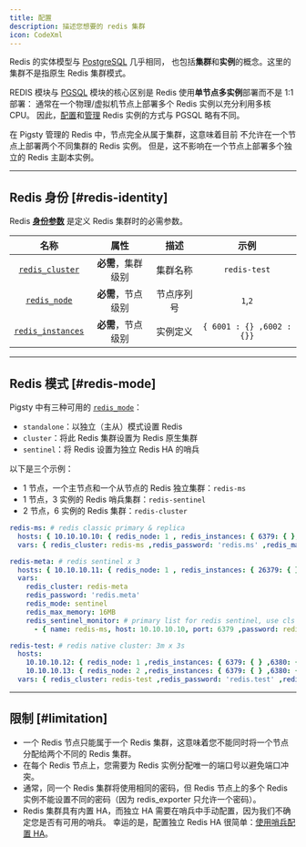 ```yaml
---
title: 配置
description: 描述您想要的 redis 集群
icon: CodeXml
---
```


Redis 的实体模型与 [PostgreSQL](/zh/pgsql) 几乎相同，
也包括**集群**和**实例**的概念。这里的集群不是指原生 Redis 集群模式。

REDIS 模块与 [PGSQL](/zh/pgsql/) 模块的核心区别是 Redis 使用**单节点多实例**部署而不是 1:1 部署：
通常在一个物理/虚拟机节点上部署多个 Redis 实例以充分利用多核 CPU。
因此，[配置](/zh/redis/config)和[管理](/zh/redis/admin/) Redis 实例的方式与 PGSQL 略有不同。

在 Pigsty 管理的 Redis 中，节点完全从属于集群，这意味着目前
不允许在一个节点上部署两个不同集群的 Redis 实例。
但是，这不影响在一个节点上部署多个独立的 Redis 主副本实例。


------

## Redis 身份 [#redis-identity]

Redis [**身份参数**](/zh/redis/param) 是定义 Redis 集群时的必需参数。

|                       名称                        |          属性          |     描述      |          示例          |
|:-------------------------------------------------:|:---------------------------:|:--------------------:|:-------------------------:|
|   [`redis_cluster`](/zh/redis/param#redis_cluster)   | **必需**，集群级别 |     集群名称     |       `redis-test`        |
|      [`redis_node`](/zh/redis/param#redis_node)      |  **必需**，节点级别   | 节点序列号 |          `1`,`2`          |
| [`redis_instances`](/zh/redis/param#redis_instances) |  **必需**，节点级别   | 实例定义  | `{ 6001 : {} ,6002 : {}}` |

------

## Redis 模式 [#redis-mode]

Pigsty 中有三种可用的 [`redis_mode`](/zh/redis/param#redis_mode)：

- `standalone`：以独立（主从）模式设置 Redis
- `cluster`：将此 Redis 集群设置为 Redis 原生集群
- `sentinel`：将 Redis 设置为独立 Redis HA 的哨兵

以下是三个示例：

- 1 节点，一个主节点和一个从节点的 Redis 独立集群：`redis-ms`
- 1 节点，3 实例的 Redis 哨兵集群：`redis-sentinel`
- 2 节点，6 实例的 Redis 集群：`redis-cluster`

```yaml
redis-ms: # redis classic primary & replica
  hosts: { 10.10.10.10: { redis_node: 1 , redis_instances: { 6379: { }, 6380: { replica_of: '10.10.10.10 6379' } } } }
  vars: { redis_cluster: redis-ms ,redis_password: 'redis.ms' ,redis_max_memory: 64MB }

redis-meta: # redis sentinel x 3
  hosts: { 10.10.10.11: { redis_node: 1 , redis_instances: { 26379: { } ,26380: { } ,26381: { } } } }
  vars:
    redis_cluster: redis-meta
    redis_password: 'redis.meta'
    redis_mode: sentinel
    redis_max_memory: 16MB
    redis_sentinel_monitor: # primary list for redis sentinel, use cls as name, primary ip:port
      - { name: redis-ms, host: 10.10.10.10, port: 6379 ,password: redis.ms, quorum: 2 }

redis-test: # redis native cluster: 3m x 3s
  hosts:
    10.10.10.12: { redis_node: 1 ,redis_instances: { 6379: { } ,6380: { } ,6381: { } } }
    10.10.10.13: { redis_node: 2 ,redis_instances: { 6379: { } ,6380: { } ,6381: { } } }
  vars: { redis_cluster: redis-test ,redis_password: 'redis.test' ,redis_mode: cluster, redis_max_memory: 32MB }
```

------

## 限制 [#limitation]

- 一个 Redis 节点只能属于一个 Redis 集群，这意味着您不能同时将一个节点分配给两个不同的 Redis 集群。
- 在每个 Redis 节点上，您需要为 Redis 实例分配唯一的端口号以避免端口冲突。
- 通常，同一个 Redis 集群将使用相同的密码，但 Redis 节点上的多个 Redis 实例不能设置不同的密码（因为 redis_exporter 只允许一个密码）。
- Redis 集群具有内置 HA，而独立 HA 需要在哨兵中手动配置，因为我们不确定您是否有可用的哨兵。
  幸运的是，配置独立 Redis HA 很简单：[使用哨兵配置 HA](/zh/redis/admin/#ha-with-sentinel)。